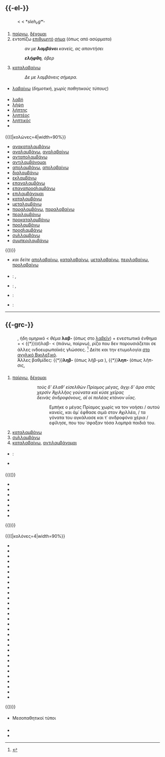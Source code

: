 =={{-el-}}==

==={{ετυμολογία}}===
: '''{{PAGENAME}}''' < {{λδδ|grc|el|λαμβάνω}} < {{ετυμ|ine-pro}} *''sleh₂gʷ''-

==={{προφορά}}===
{{ΔΦΑ|el|laɱˈva.no}}
: {{συλλ|λαμ|βά|νω}}

==={{ρήμα|el}}===
'''{{PAGENAME}}'''{{el-ρήμα|μέλλ=λάβω|αορ=έλαβα|π-εν=λαμβάνομαι|π-αορ=λήφθηκα|π-αορ2=ελήφθη<sup>(3o πρόσωπο)</sup>|μππ=ειλημμένος}}
# [[παίρνω]], [[δέχομαι]]
# εντοπίζω [[επιθυμητός|επιθυμητό]] [[σήμα]]  (όπως από ασύρματο)
#: {{πχ}} ''αν με '''λαμβάνει''' κανείς, ας απαντήσει''
#: '''''ελήφθη''', όβερ''
# {{ετ|μτφρ}} [[καταλαβαίνω]]
#: {{πχ}} ''Δε με λαμβάνεις σήμερα.''

===={{μορφές}}====
* [[λαβαίνω]] (''δημοτική'', ''χωρίς παθητικούς τύπους'')

===={{συγγενικά}}====
* [[λαβή]]
* [[λήψη]]
* [[λήπτης]]
* [[ληπτέος]]
* [[ληπτικός]]
* {{χρειάζεται}}

===={{σύνθετα}}====
{{((|κολώνες=4|width=90%}}
* [[ανακαταλαμβάνω]]
* [[αναλαμβάνω]], [[αναλαβαίνω]]
* [[ανταπολαμβάνω]]
* [[αντιλαμβάνομαι]]
* [[απολαμβάνω]], [[απολαβαίνω]]
* [[διαλαμβάνω]]
* [[εκλαμβάνω]]
* [[επαναλαμβάνω]]
* [[επαναπροσλαμβάνω]]
* [[επιλαμβάνομαι]]
* [[καταλαμβάνω]]
* [[μεταλαμβάνω]]
* [[παραλαμβάνω]], [[παραλαβαίνω]]
* [[περιλαμβάνω]]
* [[προκαταλαμβάνω]]
* [[προλαμβάνω]]
* [[προσλαμβάνω]]
* [[συλλαμβάνω]]
* [[συμπεριλαμβάνω]]
{{))}}
* ''και δείτε'' [[απολαβαίνω]], [[καταλαβαίνω]], [[μεταλαβαίνω]], [[περιλαβαίνω]], [[προλαβαίνω]]

===={{κλίση}}====
{{el-κλίσ-'δροσίζω'|λαμβάν|λάμβαν|λάβ|έλαβ|πρ3=λάβε|πρ4=λάβετε}}
{{el-κλίσ-'δένομαι'|λαμβάν|λαμβαν|λήφθ|ληφθ|ειλημμ|πρ1=}}
{{clear}}
===={{μεταφράσεις}}====
{{μτφ-αρχή}}
* {{en}} : {{τ|en|take}}, {{t|en|receive}}
<!-- * {{ar}} : {{τ|ar|XXX}} -->
<!-- * {{vi}} : {{τ|vi|XXX}} -->
<!-- * {{bg}} : {{τ|bg|XXX}} -->
<!-- * {{br}} : {{τ|br|XXX}} -->
* {{fr}} : {{τ|fr|recevoir}},  {{τ|fr|prendre}}
<!-- * {{eo}} : {{τ|eo|XXX}} -->
<!-- * {{et}} : {{τ|et|XXX}} -->
<!-- * {{ja}} : {{τ|ja|XXX}} -->
<!-- * {{ia}} : {{τ|ia|XXX}} -->
<!-- * {{io}} : {{τ|io|XXX}} -->
<!-- * {{ga}} : {{τ|ga|XXX}} -->
<!-- * {{is}} : {{τ|is|XXX}} -->
<!-- * {{es}} : {{τ|es|XXX}} -->
<!-- * {{it}} : {{τ|it|XXX}} -->
<!-- * {{ca}} : {{τ|ca|XXX}} -->
<!-- * {{zh}} : {{τ|zh|XXX}} -->
<!-- * {{ko}} : {{τ|ko|XXX}} -->
<!-- * {{ku}} : {{τ|ku|XXX}} -->
<!-- * {{hr}} : {{τ|hr|XXX}} -->
* {{de}} : {{τ|de|bekommen}}
<!-- * {{la}} : {{τ|la|XXX}} -->
<!-- * {{lt}} : {{τ|lt|XXX}} -->
<!-- * {{ms}} : {{τ|ms|XXX}} -->
<!-- * {{nl}} : {{τ|nl|XXX}} -->
<!-- * {{cy}} : {{τ|cy|XXX}} -->
<!-- * {{hu}} : {{τ|hu|XXX}} -->
<!-- * {{uk}} : {{τ|uk|XXX}} -->
<!-- * {{pl}} : {{τ|pl|XXX}} -->
<!-- * {{pt}} : {{τ|pt|XXX}} -->
<!-- * {{ro}} : {{τ|ro|XXX}} -->
<!-- * {{roa-rup}} : {{τ|roa-rup|XXX}} -->
<!-- * {{ru}} : {{τ|ru|XXX}} -->
<!-- * {{sr}} : {{τ|sr|XXX}} -->
<!-- * {{sk}} : {{τ|sk|XXX}} -->
<!-- * {{sl}} : {{τ|sl|XXX}} -->
<!-- * {{sv}} : {{τ|sv|XXX}} -->
<!-- * {{th}} : {{τ|th|XXX}} -->
* {{tr}} : {{τ|tr|almak}}
<!-- * {{cs}} : {{τ|cs|XXX}} -->
<!-- * {{fi}} : {{τ|fi|XXX}} -->
{{μτφ-τέλος}}


----

=={{-grc-}}==
{{grc-αρχ-χρόνοι|λαμβάνω|ἐλάμβανον|λήψομαι|ἔλαβον|εἴληφα|εἰλήφειν||λαμβάνομαι|ἐλαμβανόμην|ληφθήσομαι|ἐλαβόμην|εἴλημμαι|εἰλήμμην||}}

==={{ετυμολογία}}===
: '''{{PAGENAME}}''', ήδη ομηρικό {{περίοδος|α1}} < ''θέμα'' '''λαβ-''' (όπως στο [[λαβεῖν]]) + ενεστωτικό ένθημα {{π|-μ-|grc}} + {{π|-άνω|grc}} < {{*}}(σ)λαβ- < {{ετυμ|ine-pro|grc|*sleh₂gʷ-}} (πιάνω, παίρνω), ρίζα που δεν παρουσιάζεται σε άλλες ινδοευρωπαϊκές γλώσσες. <ref>{{Π:Μπαμπινιώτης 2010}}</ref> Δείτε και την ετυμολογία [[:en:λαμβάνω|στο αγγλικό Βικιλεξικό]].
: Άλλες βαθμίδες: {{*}}'''ληβ-''' (όπως λῆβ-μα {{λ|λῆμμα|grc}}), {{*}}'''ληπ-''' (όπως λῆπ-σις, {{λ|λῆψις|grc}}

==={{ρήμα|grc}}===
'''{{PAGENAME}}'''
# [[παίρνω]], [[δέχομαι]]
#: {{ΠΘ:Ιλ|ω|477|477-479}}
#:: ''τοὺς δ’ ἔλαθ’ εἰσελθὼν Πρίαμος μέγας, ἄγχι δ’ ἄρα στὰς''<br>''χερσὶν Ἀχιλλῆος '''{{λ|λάβε|grc}}''' γούνατα καὶ κύσε χεῖρας''<br>''δεινὰς ἀνδροφόνους, αἵ οἱ πολέας κτάνον υἷας.''
#::: Εμπήκε ο μέγας Πρίαμος χωρίς να τον νοήσει / αυτού κανείς, και άμ᾽ έφθασε σιμά στον Αχιλλέα, / τα γόνατα του αγκάλιασε και τ᾽ ανδροφόνα χέρια /εφίλησε, που του ᾽σφαξαν τόσα λαμπρά παιδιά του.
#::: {{ΠΘ:Ιλ|μτφ=224}}
# [[καταλαμβάνω]]
# [[συλλαμβάνω]]
# [[καταλαβαίνω]], [[αντιλαμβάνομαι]]

===={{μορφές}}====
* {{επικ}}: {{λ|λάζομαι|grc}}
* {{λ|λαββάνω|grc}}

===={{συγγενικά}}====
{{((}}
* {{λ|ἄληπτος|grc}}
* {{λ|λαβή|grc}}
* {{λ|λάφυρα|grc}}
* {{λ|λῆμμα|grc}}
* {{λ|ληπτέος|grc}}
* {{λ|λήπτης|grc}}
* {{λ|λῆψις|grc}}
{{))}}

===={{σύνθετα}}====
{{((|κολόνες=4|width=90%}}
* {{λ|ἀκανθολάβος|grc}}
* {{λ|ἀμφιλαμβάνω|grc}}
* {{λ|ἀναλαμβάνω|grc}}
* {{λ|ἀντιλαμβάνω|grc}}
* {{λ|ἀπολαμβάνω|grc}}
* {{λ|ἀστρολάβος|grc}}
* {{λ|αὐτόλαβος|grc}}
* {{λ|δεξιολάβος|grc}}
* {{λ|διαλαμβάνω|grc}}
* {{λ|ἐκλαμβάνω|grc}}
* {{λ|ἐλλαμβάνω|grc}}
* {{λ|ἐπιλαμβάνω|grc}}
* {{λ|ἐργολάβος|grc}}
* {{λ|εὐλαβής|grc}}
* {{λ|καταλαμβάνω|grc}}
* {{λ|λαβάργυρος|grc}}
* {{λ|λιθολάβος|grc}}
* {{λ|μεσολαβής|grc}}
* {{λ|μεσόλαβος|grc}}
* {{λ|μεταλαμβάνω|grc}}
* {{λ|μολὼν λαβέ|grc}}
* {{λ|ὀξυλαβής|grc}}
* {{λ|ὀξύλαβος|grc}}
* {{λ|παραλαμβάνω|grc}}
* {{λ|περιλαμβάνω|grc}}
* {{λ|προσλαμβάνω|grc}}
* {{λ|συλλαμβάνω|grc}}
* {{λ|ὑπολαμβάνω|grc}}
* {{λ|χειρολάβος|grc}}
* {{λ|χρυσολαβής|grc}}
{{))}}

===={{κλίση}}====
{{κλίση-αρχή|λαμβάνω - ενεργητικοί τύποι|γλ=grc}}
{{grc-κλίσ-Ενσ-ΕΦ-'καταφέρω'|θέμα=λαμβᾰν}}
{{grc-κλίσ-Πρτ-ΕΦ-'ἔλυον'|ἐλάμβαν|ἐλαμβάν}}
{{grc-κλίσ-Μελ-ΜΦ-'λύσομαι'|λήψ|ληψ}}
{{grc-κλίσ-Αορ β'-ΕΦ-'ἔλαβον'|ἔλαβ|ἐλάβ|λάβ|λαβ}}
{{grc-κλίσ-Πρκ-ΕΦ-'λέλυκα'|εἴληφ|εἰλήφ|εἰληφ}}
{{grc-κλίσ-Υπρ-ΕΦ-'ἐλελύκειν'|εἰλήφ}}
{{κλίση-τέλος}}
* Μεσοπαθητικοί τύποι {{λείπει η κλίση|grc}}

==={{αναφορές}}===
<references/>

==={{πηγές}}===
* {{Π:Λίντελ}}
* {{Π:ΛΟΓΕΙΟΝ}}

{{κλείδα-ελλ}}
